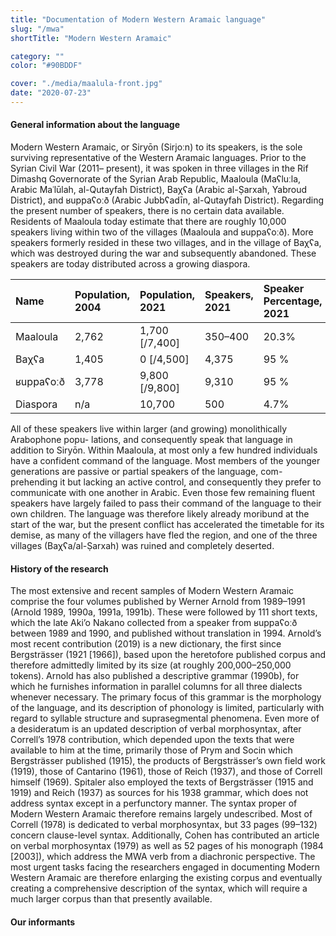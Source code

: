 ```yaml
---
title: "Documentation of Modern Western Aramaic language"
slug: "/mwa"
shortTitle: "Modern Western Aramaic"

category: ""
color: "#90BDDF"

cover: "./media/maalula-front.jpg"
date: "2020-07-23"
---
```


#### General information about the language
Modern Western Aramaic, or Siryōn (Sirjoːn) to its speakers, is the sole surviving representative of the Western Aramaic languages. Prior to the Syrian Civil War (2011– present), it was spoken in three villages in the Rif Dimashq Governorate of the Syrian Arab Republic, Maaloula (Maʕluːla, Arabic Maʿlūlah, al-Qutayfah District), Baχʕa (Arabic al-Ṣarxah, Yabroud District), and ʁuppaʕoːð (Arabic Jubbʕadīn, al-Qutayfah District). Regarding the present number of speakers, there is no certain data available. Residents of Maaloula today estimate that there are roughly 10,000 speakers living within two of the villages (Maaloula and ʁuppaʕoːð). More speakers formerly resided in these two villages, and in the village of Baχʕa, which was destroyed during the war and subsequently abandoned. These speakers are today distributed across a growing diaspora.

|Name |Population, 2004  |Population, 2021  |Speakers, 2021  |Speaker Percentage, 2021  |
|:----|:----|:----|:----|:----|
|Maaloula |2,762  |1,700 [/7,400]   |350–400  |20.3%
|Baχʕa   |1,405|0 [/4,500] |4,375|95 %|
|ʁuppaʕoːð |3,778  |9,800 [/9,800]   |9,310  |95 %|
|Diaspora |n/a   |10,700  |500  |4.7% |

All of these speakers live within larger (and growing) monolithically Arabophone popu- lations, and consequently speak that language in addition to Siryōn. Within Maaloula, at most only a few hundred individuals have a confident command of the language. Most members of the younger generations are passive or partial speakers of the language, com- prehending it but lacking an active control, and consequently they prefer to communicate with one another in Arabic. Even those few remaining fluent speakers have largely failed to pass their command of the language to their own children. The language was therefore likely already moribund at the start of the war, but the present conflict has accelerated the timetable for its demise, as many of the villagers have fled the region, and one of the three villages (Baχʕa/al-Ṣarxah) was ruined and completely deserted.

#### History of the research

The most extensive and recent samples of Modern Western Aramaic comprise the four volumes published by Werner Arnold from 1989–1991 (Arnold 1989, 1990a, 1991a, 1991b). These were followed by 111 short texts, which the late Aki’o Nakano collected from a speaker from ʁuppaʕoːð between 1989 and 1990, and published without translation in 1994. Arnold’s most recent contribution (2019) is a new dictionary, the first since Bergsträsser (1921 [1966]), based upon the heretofore published corpus and therefore admittedly limited by its size (at roughly 200,000–250,000 tokens). Arnold has also published a descriptive grammar (1990b), for which he furnishes information in parallel columns for all three dialects whenever necessary. The primary focus of this grammar is the morphology of the language, and its description of phonology is limited, particularly with regard to syllable structure and suprasegmental phenomena. Even more of a desideratum is an updated description of verbal morphosyntax, after Correll’s 1978 contribution, which depended upon the texts that were available to him at the time, primarily those of Prym and Socin which Bergsträsser published (1915), the products of Bergsträsser’s own field work (1919), those of Cantarino (1961), those of Reich (1937), and those of Correll himself (1969). Spitaler also employed the texts of Bergsträsser (1915 and 1919) and Reich (1937) as sources for his 1938 grammar, which does not address syntax except in a perfunctory manner. The syntax proper of Modern Western Aramaic therefore remains largely undescribed. Most of Correll (1978) is dedicated to verbal morphosyntax, but 33 pages (99–132) concern clause-level syntax. Additionally, Cohen has contributed an article on verbal morphosyntax (1979) as well as 52 pages of his monograph (1984 [2003]), which address the MWA verb from a diachronic perspective. The most urgent tasks facing the researchers engaged in documenting Modern Western Aramaic are therefore enlarging the existing corpus and eventually creating a comprehensive description of the syntax, which will require a much larger corpus than that presently available.

#### Our informants